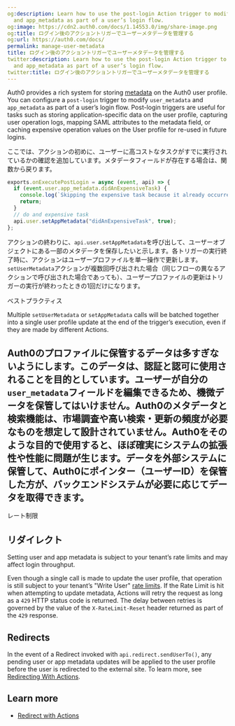```yaml
---
og:description: Learn how to use the post-login Action trigger to modify user_metadata
  and app_metadata as part of a user’s login flow.
og:image: https://cdn2.auth0.com/docs/1.14553.0/img/share-image.png
og:title: ログイン後のアクショントリガーでユーザーメタデータを管理する
og:url: https://auth0.com/docs/
permalink: manage-user-metadata
title: ログイン後のアクショントリガーでユーザーメタデータを管理する
twitter:description: Learn how to use the post-login Action trigger to modify user_metadata
  and app_metadata as part of a user’s login flow.
twitter:title: ログイン後のアクショントリガーでユーザーメタデータを管理する
---
```


Auth0 provides a rich system for storing [metadata](/docs/manage-users/user-accounts/metadata) on the Auth0 user profile. You can configure a `post-login` trigger to modify `user_metadata` and `app_metadata` as part of a user’s login flow. Post-login triggers are useful for tasks such as storing application-specific data on the user profile, capturing user operation logs, mapping <Tooltip tip="Security Assertion Markup Language (SAML): Standardized protocol allowing two parties to exchange authentication information without a password." cta="View Glossary" href="/docs/glossary?term=SAML">SAML</Tooltip> attributes to the metadata field, or caching expensive operation values on the User profile for re-used in future logins.

ここでは、アクションの初めに、ユーザーに高コストなタスクがすでに実行されているかの確認を追加しています。メタデータフィールドが存在する場合は、関数から戻ります。

```js lines
exports.onExecutePostLogin = async (event, api) => {
  if (event.user.app_metadata.didAnExpensiveTask) {
    console.log(`Skipping the expensive task because it already occurred for ${event.user.email}.`);
    return;
  }
  // do and expensive task
  api.user.setAppMetadata("didAnExpensiveTask", true);
};
```






アクションの終わりに、`api.user.setAppMetadata`を呼び出して、ユーザーオブジェクトにある一部のメタデータを保存したいと示します。各トリガーの実行終了時に、アクションはユーザープロファイルを単一操作で更新します。`setUserMetadata`アクションが複数回呼び出された場合（同じフローの異なるアクションで呼び出された場合であっても）、ユーザープロファイルの更新はトリガーの実行が終わったときの1回だけになります。

ベストプラクティス

<Callout icon="file-lines" color="#0EA5E9" iconType="regular">

Multiple `setUserMetadata` or `setAppMetadata` calls will be batched together into a single user profile update at the end of the trigger’s execution, even if they are made by different Actions.

</Callout>

## Auth0のプロファイルに保管するデータは多すぎないようにします。このデータは、認証と認可に使用されることを目的としています。ユーザーが自分の`user_metadata`フィールドを編集できるため、機微データを保管してはいけません。Auth0のメタデータと検索機能は、市場調査や高い検索・更新の頻度が必要なものを想定して設計されていません。Auth0をそのような目的で使用すると、ほぼ確実にシステムの拡張性や性能に問題が生じます。データを外部システムに保管して、Auth0にポインター（ユーザーID）を保管した方が、バックエンドシステムが必要に応じてデータを取得できます。

レート制限

## リダイレクト

<Warning>

Setting user and app metadata is subject to your tenant’s rate limits and may affect login throughput.

</Warning>

Even though a single call is made to update the user profile, that operation is still subject to your tenant’s "Write User" [rate limits](/docs/troubleshoot/customer-support/operational-policies/rate-limit-policy/management-api-endpoint-rate-limits). If the Rate Limit is hit when attempting to update metadata, Actions will retry the request as long as a `429` HTTP status code is returned. The delay between retries is governed by the value of the `X-RateLimit-Reset` header returned as part of the `429` response.

## Redirects

In the event of a Redirect invoked with `api.redirect.sendUserTo()`, any pending user or app metadata updates will be applied to the user profile before the user is redirected to the external site. To learn more, see [Redirecting With Actions](/docs/customize/actions/explore-triggers/signup-and-login-triggers/login-trigger/redirect-with-actions).

## Learn more

* [Redirect with Actions](/docs/customize/actions/explore-triggers/signup-and-login-triggers/login-trigger/redirect-with-actions)